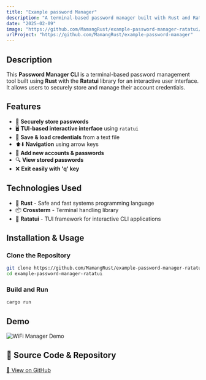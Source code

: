 ```yaml
---
title: "Example password Manager"
description: "A terminal-based password manager built with Rust and Ratatui."
date: "2025-02-09"
image: "https://github.com/MamangRust/example-password-manager-ratatui/raw/main/image/example.png?raw=true"
urlProject: "https://github.com/MamangRust/example-password-manager"
---
```



## Description
This **Password Manager CLI** is a terminal-based password management tool built using **Rust** with the **Ratatui** library for an interactive user interface. It allows users to securely store and manage their account credentials.

## Features

- 🔑 **Securely store passwords**
- 🖥️ **TUI-based interactive interface** using `ratatui`
- 📄 **Save & load credentials** from a text file
- ⬆️⬇️ **Navigation** using arrow keys
- 📝 **Add new accounts & passwords**
- 🔍 **View stored passwords**
- ❌ **Exit easily with 'q' key**

## Technologies Used

- 🦀 **Rust** - Safe and fast systems programming language
- 📦 **Crossterm** - Terminal handling library
- 🎨 **Ratatui** - TUI framework for interactive CLI applications



## Installation & Usage
### Clone the Repository
```bash
git clone https://github.com/MamangRust/example-password-manager-ratatui.git
cd example-password-manager-ratatui
```

### Build and Run
```bash
cargo run
```

## Demo

<img src="https://github.com/MamangRust/example-password-manager-ratatui/raw/main/image/example.png?raw=true" alt="WiFi Manager Demo" />

## 🔗 Source Code & Repository
[📌 View on GitHub](https://github.com/MamangRust/example-password-manager-ratatui)